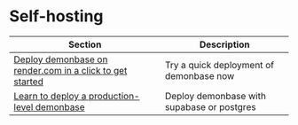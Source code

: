 # Self-hosting

| Section | Description |
|-|-|
| [Deploy demonbase on render.com in a click to get started](https://render.com/deploy?repo=https://github.com/rookasrudzianskas/demonbase-render) | Try a quick deployment of demonbase now |
| [Learn to deploy a production-level demonbase](https://demonbase.vercel.app/self-hosting/deployment) | Deploy demonbase with supabase or postgres

